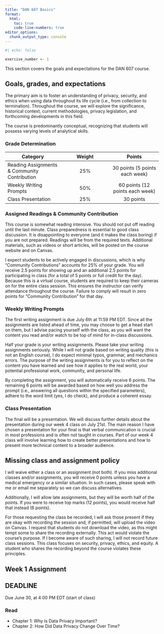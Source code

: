 ```yaml
---
title: "DAN 607 Basics"
format: 
  html:
    toc: true
    code-line-numbers: true
editor_options: 
  chunk_output_type: console
---
```



```r
#| echo: false

exercise_number <- 1

```

This section covers the goals and expectations for the DAN 607 course.

## Goals, grades, and expectations

The primary aim is to foster an understanding of privacy, security, and ethics when using data throughout its life cycle (i.e., from collection to termination). Throughout the course, we will explore the significance, historical context, current methodologies, privacy legislation, and forthcoming developments in this field.

The course is predominantly conceptual, recognizing that students will possess varying levels of analytical skills.

### Grade Determination

| Category | Weight | Points |
|---------|:------:|:------:|
| Reading Assignments & Community Contribution | 25% | 30 points (5 points each week) |
| Weekly Writing Prompts | 50% | 60 points (12 points each week) |
| Class Presentation | 25% | 30 points |

### Assigned Readings & Community Contribution

This course is somewhat reading intensive. You should not put off reading until the last minute. Class preparedness is essential to good class discussion. It is disappointing to everyone (and it makes the class boring) if you are not prepared. Readings will be from the required texts. Additional materials, such as videos or short articles, will be posted on the course website and on Canvas.

I expect students to be actively engaged in discussions, which is why "Community Contributions" accounts for 25% of your grade. You will receive 2.5 points for showing up and an additional 2.5 points for participating in class (for a total of 5 points or full credit for the day). Because this is a virtual course, students are required to keep their cameras on for the entire class session. This ensures the instructor can verify attendance throughout the course. Failure to comply will result in zero points for "Community Contribution" for that day.

### Weekly Writing Prompts

The first writing assignment is due July 6th at 11:59 PM EDT. Since all the assignments are listed ahead of time, you may choose to get a head start on them, but I advise pacing yourself with the class, as you will want the content you read and/or watch to be top of mind for in-class discussions.

Half your grade is your writing assignments. Please take your writing assignments seriously. While I will not grade based on writing quality (this is not an English course), I do expect minimal typos, grammar, and mechanics errors. The purpose of the writing assignments is for you to reflect on the content you have learned and see how it applies to the real world, your potential professional work, community, and personal life.

By completing the assignment, you will automatically receive 6 points. The remaining 6 points will be awarded based on how well you address the prompt (i.e., answering all questions within the specified parameters), adhere to the word limit (yes, I do check), and produce a coherent essay.

### Class Presentation

The final will be a presentation. We will discuss further details about the presentation during our week 4 class on July 21st. The main reason I have chosen a presentation for your final is that verbal communication is crucial in most professions and is often not taught in courses. Part of our week 4 class will involve learning how to create better presentations and how to present more technical content to a broader audience.

## Missing class and assignment policy

I will waive either a class or an assignment (not both). If you miss additional classes and/or assignments, you will receive 0 points unless you have a medical emergency or a similar situation. In such cases, please speak with me or email me separately so we can discuss alternatives.

Additionally, I will allow late assignments, but they will be worth half of the points. If you were to receive top marks (12 points), you would receive half that instead (6 points).

For those requesting the class be recorded, I will ask those present if they are okay with recording the session and, if permitted, will upload the video on Canvas. I request that students do not download the video, as this might tempt some to share the recording externally. This act would violate the course's purpose. If I become aware of such sharing, I will not record future class sessions. This class focuses on security, privacy, ethics, and equity. A student who shares the recording beyond the course violates these principles.

## Week 1 Assignment

::: {.callout-important}
## DEADLINE
Due June 30, at 4:00 PM EDT (start of class)
::: 

### Read

- Chapter 1: Why Is Data Privacy Important?
- Chapter 2: How Did Data Privacy Change Over Time?